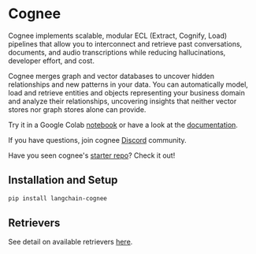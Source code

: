 # Cognee

Cognee implements scalable, modular ECL (Extract, Cognify, Load) pipelines that allow
you to interconnect and retrieve past conversations, documents, and audio
transcriptions while reducing hallucinations, developer effort, and cost.

Cognee merges graph and vector databases to uncover hidden relationships and new
patterns in your data. You can automatically model, load and retrieve entities and
objects representing your business domain and analyze their relationships, uncovering
insights that neither vector stores nor graph stores alone can provide.

Try it in a Google Colab  <a href="https://colab.research.google.com/drive/1g-Qnx6l_ecHZi0IOw23rg0qC4TYvEvWZ?usp=sharing">notebook</a>  or have a look at the <a href="https://docs.cognee.ai">documentation</a>.

If you have questions, join cognee <a href="https://discord.gg/NQPKmU5CCg">Discord</a> community.

Have you seen cognee's <a href="https://github.com/topoteretes/cognee-starter">starter repo</a>? Check it out!


## Installation and Setup

```bash
pip install langchain-cognee
```

## Retrievers

See detail on available retrievers [here](/docs/integrations/retrievers/cognee).
